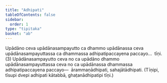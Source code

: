 ```yaml
---
title: "Adhipati"
tableOfContents: false
sidebar:
  order: 1
type: "tipitaka"
basket: "ab"
---
```



<DynamicBreadcrumb />

<Division number="106">

<Paragraph number="3786">
Upādāno ceva upādānasampayutto ca dhammo upādānassa ceva upādānasampayuttassa ca dhammassa adhipatipaccayena paccayo…  tīṇi. (3)
</Paragraph>

<Paragraph number="3787">
Upādānasampayutto ceva no ca upādāno dhammo upādānasampayuttassa ceva no ca upādānassa dhammassa adhipatipaccayena paccayo—  ārammaṇādhipati, sahajātādhipati. (Tīṇipi, tīsupi dvepi adhipati kātabbā, ghaṭanādhipatipi tīṇi.)
</Paragraph>
</Division>